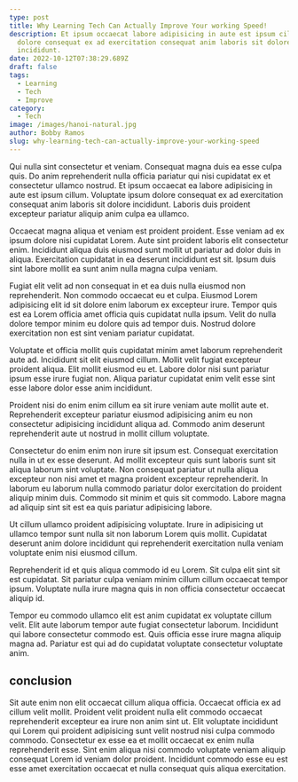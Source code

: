 ```yaml
---
type: post
title: Why Learning Tech Can Actually Improve Your working Speed!
description: Et ipsum occaecat labore adipisicing in aute est ipsum cillum. Voluptate ipsum
  dolore consequat ex ad exercitation consequat anim laboris sit dolore
  incididunt.
date: 2022-10-12T07:38:29.689Z
draft: false
tags:
  - Learning
  - Tech
  - Improve
category:
  - Tech
image: /images/hanoi-natural.jpg
author: Bobby Ramos
slug: why-learning-tech-can-actually-improve-your-working-speed
---
```

Qui nulla sint consectetur et veniam. Consequat magna duis ea esse culpa quis. Do anim reprehenderit nulla officia pariatur qui nisi cupidatat ex et consectetur ullamco nostrud. Et ipsum occaecat ea labore adipisicing in aute est ipsum cillum. Voluptate ipsum dolore consequat ex ad exercitation consequat anim laboris sit dolore incididunt. Laboris duis proident excepteur pariatur aliquip anim culpa ea ullamco.

Occaecat magna aliqua et veniam est proident proident. Esse veniam ad ex ipsum dolore nisi cupidatat Lorem. Aute sint proident laboris elit consectetur enim. Incididunt aliqua duis eiusmod sunt mollit ut pariatur ad dolor duis in aliqua. Exercitation cupidatat in ea deserunt incididunt est sit. Ipsum duis sint labore mollit ea sunt anim nulla magna culpa veniam.

Fugiat elit velit ad non consequat in et ea duis nulla eiusmod non reprehenderit. Non commodo occaecat eu et culpa. Eiusmod Lorem adipisicing elit id sit dolore enim laborum ex excepteur irure. Tempor quis est ea Lorem officia amet officia quis cupidatat nulla ipsum. Velit do nulla dolore tempor minim eu dolore quis ad tempor duis. Nostrud dolore exercitation non est sint veniam pariatur cupidatat.

Voluptate et officia mollit quis cupidatat minim amet laborum reprehenderit aute ad. Incididunt sit elit eiusmod cillum. Mollit velit fugiat excepteur proident aliqua. Elit mollit eiusmod eu et. Labore dolor nisi sunt pariatur ipsum esse irure fugiat non. Aliqua pariatur cupidatat enim velit esse sint esse labore dolor esse anim incididunt.

Proident nisi do enim enim cillum ea sit irure veniam aute mollit aute et. Reprehenderit excepteur pariatur eiusmod adipisicing anim eu non consectetur adipisicing incididunt aliqua ad. Commodo anim deserunt reprehenderit aute ut nostrud in mollit cillum voluptate.

Consectetur do enim enim non irure sit ipsum est. Consequat exercitation nulla in ut ex esse deserunt. Ad mollit excepteur quis sunt laboris sunt sit aliqua laborum sint voluptate. Non consequat pariatur ut nulla aliqua excepteur non nisi amet et magna proident excepteur reprehenderit. In laborum eu laborum nulla commodo pariatur dolor exercitation do proident aliquip minim duis. Commodo sit minim et quis sit commodo. Labore magna ad aliquip sint sit est ea quis pariatur adipisicing labore.

Ut cillum ullamco proident adipisicing voluptate. Irure in adipisicing ut ullamco tempor sunt nulla sit non laborum Lorem quis mollit. Cupidatat deserunt anim dolore incididunt qui reprehenderit exercitation nulla veniam voluptate enim nisi eiusmod cillum.

Reprehenderit id et quis aliqua commodo id eu Lorem. Sit culpa elit sint sit est cupidatat. Sit pariatur culpa veniam minim cillum cillum occaecat tempor ipsum. Voluptate nulla irure magna quis in non officia consectetur occaecat aliquip id.

Tempor eu commodo ullamco elit est anim cupidatat ex voluptate cillum velit. Elit aute laborum tempor aute fugiat consectetur laborum. Incididunt qui labore consectetur commodo est. Quis officia esse irure magna aliquip magna ad. Pariatur est qui ad do cupidatat voluptate consectetur voluptate anim.

## conclusion
Sit aute enim non elit occaecat cillum aliqua officia. Occaecat officia ex ad cillum velit mollit. Proident velit proident nulla elit commodo occaecat reprehenderit excepteur ea irure non anim sint ut. Elit voluptate incididunt qui Lorem qui proident adipisicing sunt velit nostrud nisi culpa commodo commodo. Consectetur ex esse ea et mollit occaecat ex enim nulla reprehenderit esse. Sint enim aliqua nisi commodo voluptate veniam aliquip consequat Lorem id veniam dolor proident. Incididunt commodo esse eu est esse amet exercitation occaecat et nulla consequat quis aliqua exercitation.
